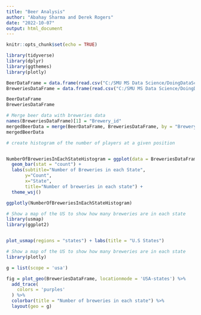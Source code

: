 ```yaml
---
title: "Beer Analysis"
author: "Abahay Sharma and Derek Rogers"
date: "2022-10-07"
output: html_document
---
```


```r
knitr::opts_chunk$set(echo = TRUE)
```

```r
library(tidyverse)
library(dplyr)
library(ggthemes)
library(plotly)
```

```r
BeerDataFrame = data.frame(read.csv("C:/SMU MS Data Science/DoingDataScience6306/MSDS_6306_Doing-Data-Science/Unit 8 and 9 Case Study 1/Beers.csv"))
BreweriesDataFrame = data.frame(read.csv("C:/SMU MS Data Science/DoingDataScience6306/MSDS_6306_Doing-Data-Science/Unit 8 and 9 Case Study 1/Breweries.csv"))

BeerDataFrame
BreweriesDataFrame
```

```r
# Merge beer data with breweries data
names(BreweriesDataFrame)[1] = "Brewery_id"
mergedBeerData = merge(BeerDataFrame, BreweriesDataFrame, by = "Brewery_id")
mergedBeerData
```

```r
# create histogram of the number of players at a given position


NumberOfBreweriesInEachStateHistogram = ggplot(data = BreweriesDataFrame, aes(x=State)) + 
  geom_bar(stat = "count") + 
  labs(subtitle="Number of Breweries in each State", 
       y="Count", 
       x="State", 
       title="Number of breweries in each state") +
  theme_wsj()

ggplotly(NumberOfBreweriesInEachStateHistogram)
```

```r
# Show a map of the US to show how many breweries are in each state
library(usmap)
library(ggplot2)


plot_usmap(regions = "states") + labs(title = "U.S States")
```

```r
# Show a map of the US to show how many breweries are in each state
library(plotly)

g = list(scope = 'usa')

fig = plot_geo(BreweriesDataFrame, locationmode = 'USA-states') %>%
  add_trace(
    colors = 'purples'
  ) %>%
  colorbar(title = "Number of breweries in each state") %>%
  layout(geo = g)
```

```r

```

```r

```

```r

```